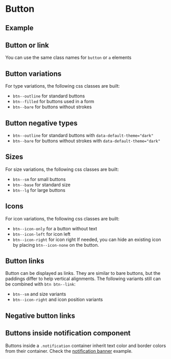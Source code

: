 
<Meta of={BtnStories} />

# Button

## Example

<Canvas of={BtnStories.Example} />

<Controls of={BtnStories.Example} />

## Button or link

You can use the same class names for `button` or `a` elements

<Canvas of={BtnStories.ButtonOrLink} />

## Button variations

For type variations, the following css classes are built:

- `btn--outline` for standard buttons
- `btn--filled` for buttons used in a form
- `btn--bare` for buttons without strokes

<Canvas of={BtnStories.ButtonVariations} />

## Button negative types

- `btn--outline` for standard buttons with `data-default-theme="dark"`
- `btn--bare` for buttons without strokes with `data-default-theme="dark"`

<Canvas className="storybook-bg-negative" of={BtnStories.NegativeTypes} />

## Sizes

For size variations, the following css classes are built:

- `btn--sm` for small buttons
- `btn--base` for standard size
- `btn--lg` for large buttons

<Canvas of={BtnStories.Sizes} />

## Icons

For icon variations, the following css classes are built:

- `btn--icon-only` for a button without text
- `btn--icon-left` for icon left
- `btn--icon-right` for icon right
  If needed, you can hide an existing icon by placing `btn--icon-none` on the button.

<Canvas of={BtnStories.Icons} />

## Button links

Button can be displayed as links. They are similar to bare buttons, but the paddings differ to help vertical alignments. The following variants still can be combined with `btn btn--link`:

- `btn--sm` and size variants
- `btn--icon-right` and icon position variants

<Canvas of={BtnStories.ButtonLinks} />

## Negative button links

<Canvas className="storybook-bg-negative" of={BtnStories.NegativeButtonLinks} />

## Buttons inside notification component

Buttons inside a `.notification` container inherit text color and border colors from their container. Check the [notification banner](?path=/docs/components-notificationbanner--example) example.
